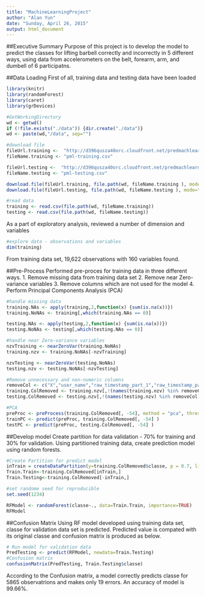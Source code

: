 ```yaml
---
title: "MachineLearningProject"
author: "Alan Yun"
date: "Sunday, April 26, 2015"
output: html_document
---
```


##Executive Summary
Purpose of this project is to develop the model to predict the classes for lifting barbell correctly and incorrectly in 5 different ways, using data from accelerometers on the belt, forearm, arm, and dumbell of 6 participatns. 
 

##Data Loading 
First of all, training data and testing data have been loaded

```r
library(knitr)
library(randomForest)
library(caret)
library(grDevices)

#GetWorkingDirectory
wd <- getwd() 
if (!file.exists("./data")) {dir.create("./data")}
wd <- paste(wd,"/data", sep="")

#download file
fileUrl.training <-  "http://d396qusza40orc.cloudfront.net/predmachlearn/pml-training.csv"
fileName.training <- "pml-training.csv"

fileUrl.testing <-  "http://d396qusza40orc.cloudfront.net/predmachlearn/pml-testing.csv"
fileName.testing <- "pml-testing.csv"

download.file(fileUrl.training, file.path(wd, fileName.training ), mode="wb", method="auto")
download.file(fileUrl.testing, file.path(wd, fileName.testing ), mode="wb", method="auto")

#read data
training <- read.csv(file.path(wd, fileName.training))
testing <- read.csv(file.path(wd, fileName.testing))
```

As a part of exploratory analysis, reviewed a number of dimension and variables
```r
#explore data - observations and variables
dim(training)
```
From training data set, 19,622 observations with 160 variables found.  

##Pre-Process
Performed pre-proces for training data in three different ways. 
1. Remove missing data from training data set
2. Remove near Zero-variance variables
3. Remove columns which are not used for the model
4. Perform Principal Components Analysis (PCA)
```r
#handle missing data 
training.NAs <- apply(training,2,function(x) {sum(is.na(x))})
training.NoNAs <- training[,which(training.NAs == 0)]

testing.NAs <- apply(testing,2,function(x) {sum(is.na(x))})
testing.NoNAs <- testing[,which(testing.NAs == 0)]

#handle near Zero-variance variables
nzvTraining <- nearZeroVar(training.NoNAs)
training.nzv <- training.NoNAs[-nzvTraining]

nzvTesting <- nearZeroVar(testing.NoNAs)
testing.nzv <- testing.NoNAs[-nzvTesting]

#Remove unnecessary and non-numeric columns
removeCol <- c("X","user_name","raw_timestamp_part_1","raw_timestamp_part_2","cvtd_timestamp","new_window")
training.ColRemoved <- training.nzv[,!(names(training.nzv) %in% removeCol)]
testing.ColRemoved <- testing.nzv[,!(names(testing.nzv) %in% removeCol)]

#PCA
preProc <- preProcess(training.ColRemoved[, -54], method = "pca", thresh = 0.99)
trainPC <- predict(preProc, training.ColRemoved[, -54] )
testPC <- predict(preProc, testing.ColRemoved[, -54] )
```

##Develop model
Create partition for data validation - 70% for training and 30% for validation. Using partitioned training data, create prediction model using random forests. 
```r
#Create Partition for predict model
inTrain = createDataPartition(y=training.ColRemoved$classe, p = 0.7, list = FALSE)
Train.Train<-training.ColRemoved[inTrain,]
Train.Testing<-training.ColRemoved[-inTrain,]

#set randome seed for reproducible
set.seed(1234)

RFModel <- randomForest(classe~., data=Train.Train, importance=TRUE)
RFModel
```

##Confusion Matrix
Using RF model developed using training data set, classe for validation data set is predicted. Predicted value is compated with its original classe and confusion matrix is produced as below. 
```r
# Run model for validation data
PredTesting <- predict(RFModel, newdata=Train.Testing)
#Confusion matrix
confusionMatrix(PredTesting, Train.Testing$classe)

```
According to the Confusion matrix, a model correctly predicts classe for 5865 observatrions and makes only 19 errors. An accuracy of model is 99.66%. 


